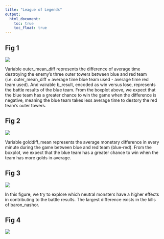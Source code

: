 ```yaml
---
title: "League of Legends"
output: 
  html_document:
    toc: true
    toc_float: true
---
```


## Fig 1

![](outer_mean_diff.png)

Variable outer_mean_diff represents the difference of average time destroying the enemy's three outer towers between blue and red team (i.e. outer_mean_diff = average time blue team used - average time red team used). And vairable b_result, encoded as win versus lose, represents the battle results of the blue team. From the boxplot above, we expect that the blue team has a greater chance to win the game when the difference is negative, meaning the blue team takes less average time to destory the red team's outer towers.

## Fig 2

![](gold_diff.png)

Variable golddiff_mean represents the average monetary difference in every minute during the game between blue and red team (blue-red). From the boxplot, we expect that the blue team has a greater chance to win when the team has more golds in average.

## Fig 3

![](monster_diff.png)

In this figure, we try to explore which neutral monsters have a higher effects in contributing to the battle results. The largest difference exists in the kills of baron_nashor. 

## Fig 4

![](kills_diff.png)



